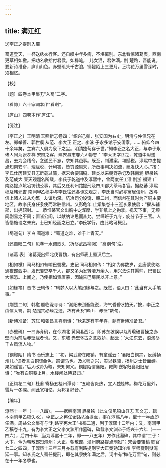 ```yaml
---
---
---
```

title: 满江红
---



送李正之提刑入蜀





蜀道登天，一杯送绣衣行客。还自叹中年多病，不堪离别。东北看惊诸葛表，西南更草相如檄。把功名收拾付君侯，如椽笔。　儿女泪，君休滴。荆 楚路，吾能说。要新诗准备，庐山山色。赤壁矶头千古浪，铜鞮陌上三更月。正梅花万里雪深时，须相忆。





【校】


〔题〕四卷本甲集无“入蜀”二字。

〔看惊〕六十家词本作“看剩”。

〔庐山〕四卷本作“庐江”。





【笺注】


〔李正之〕王明清 玉照新志卷四：“绍兴己卯，张安国为右史，明清与仲信兄在左。郑举善、郭世模 从范、李大正 正之、李泳 子永多馆于安国家。……俯仰今四十余年矣，主宾六人俱为泉下之尘。明清独苟存于世。”知李正之名大正，与李子永诸人同为张孝祥 安国之客。建安县志卷六人物志：“李大正字正之，乾道中尉遂昌，去为会稽令，念遂民不忘，求知其邑事。既至，判滞案，均赋税。淳熙中由提点知南安军，理赋税，计利害，皆穷源剔末，所莅事判决如流，毫发快人心。”按：李氏仕历建安县志所载过简，据宋会要辑稿、建炎以来朝野杂记及韩南涧 胆泉铭及范成大 壶天观题名所载，李氏于乾道中及淳熙中，曾两度任江淮 荆浙 福建 广南路提点坑冶铸钱公事，其后又任利州路提刑及四川都大茶马各官。据赵蕃 淳熙稿及韩元吉 南涧甲乙稿中与李氏往还各诗文观之，李氏当时必亦寓居信州，故与信上诸人过从均繁，友谊均深。坑冶司分设饶、赣二州，而信州在其时为产铜主要地区，故李氏身任泉使而常驻信州。又彭龟年 止棠集卷十三迎李泉使启：“擢从辅郡，出拥轺封。……恭惟某官文出胸中之浑厚，学非纸上之拘挛。视天下事，无烦简剧易之不周；置诸公间，以献纳论思而甚允。尝缔班于九寺，旋分节于三官。人皆惜施设之未充，士已知经画之已立。”李氏学行，由此略可概见。

〔蜀道句〕李白 蜀道难：“蜀道之难，难于上青天。”

〔还自叹二句〕见卷一水调歌头（折尽武昌柳阕）“离别句”注。

〔诸葛 表〕诸葛亮出师北伐曹魏，有出师表上蜀汉后主。

〔相如檄〕司马相如有喻巴蜀檄。史记 司马相如传：“相如为郎数岁，会唐蒙使略通夜郎西中，发巴蜀吏卒千人，郡又多为发转漕万余人，用兴法诛其渠帅，巴蜀民大惊恐。上闻之，乃使相如责唐蒙，因喻告巴蜀民以非上意。”

〔如椽笔〕晋书 王珣传：“珣梦人以大笔如椽与之。既觉，语人曰：‘此当有大手笔事。’”

〔荆楚二句〕韩愈 题临泷寺诗：“潮阳未到吾能说，海气昏昏水拍天。”按，李正之由信入蜀，荆 楚是其必经之途，故有此及“庐山、赤壁”数句。

〔新诗准备〕苏轼 和张昌言喜雨诗：“秋来定有丰年喜，剩有新诗准备君。”

〔赤壁矶〕一曰赤鼻矶，在今湖北 黄冈县西北，即苏东坡误以为周瑜破曹操之赤壁而为前后赤壁赋者也。又，东坡 赤壁怀古之念奴娇，起云：“大江东去，浪淘尽千古风流人物。”

〔铜鞮陌〕隋书 音乐志上：“初，梁武帝在雍镇，有童谣云：‘襄阳白铜蹄，反缚扬州儿。’识者言白铜谓金色，蹄谓马也。及义师之兴，实以铁骑，扬州之士皆面缚。果如谣言。”后人改蹄为鞮，未知何义。铜鞮陌谓襄阳。雍陶 送客归襄阳旧居诗：“唯有白铜鞮上月，水楼闲处待君归。”

〔正梅花二句〕杜甫 寄杨五桂州谭诗：“五岭皆炎热，宜人独桂林。梅花万里外，雪片一冬深。闻此宽相忆，为邦复好音。”





【编年】


淳熙十一年（一一八四）。——据韩南涧 胆泉铭（此文仅见铅山县志 艺文志，辑本南涧甲乙稿失收），李正之之再任诸路坑冶提点，事在淳熙八年，至十一年应即任满。周益公文集有与“利路李宪大正”书稿二通，列于淳熙十二年内；又，南涧甲乙稿卷十九，有为李大正之父李文渊所作墓碑，碑载李文渊卒于绍兴十六年（一一四六），后四十年（当为淳熙十二年，即一一八五年）方作此墓碑，其中谓“二子：大卞，今为朝散郎知澧州；大正，朝散郎，潼州府路提点刑狱”；宋会要辑稿 职官七二之四四，于淳熙十三年三月亦载有利路提刑李大正奏劾知洋州 李师夔刑狱淹延一事。知李氏之入蜀任提刑，即在其泉使年满之后。词中有“梅花万里”句，则必在十一年冬季也。